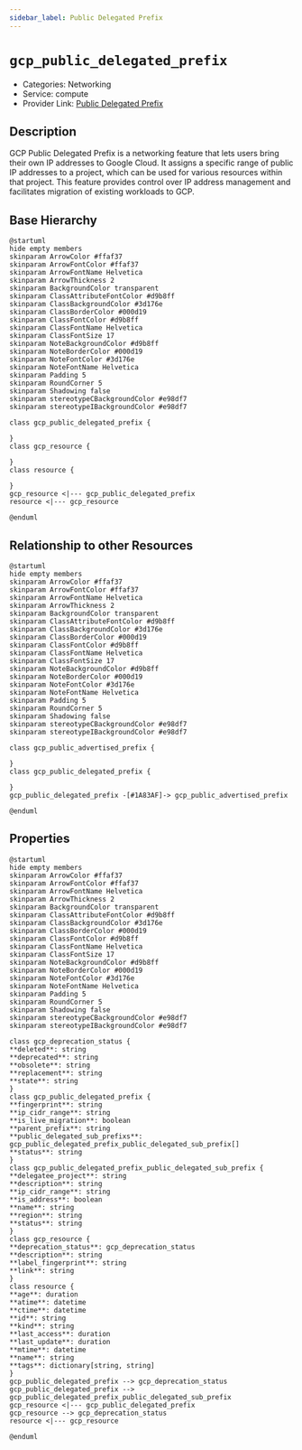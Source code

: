 ```yaml
---
sidebar_label: Public Delegated Prefix
---
```


# `gcp_public_delegated_prefix`

- Categories: Networking
- Service: compute
- Provider Link: [Public Delegated Prefix](https://cloud.google.com/network-connectivity/docs/network-connectivity-center/concepts/public-delegated-prefix)

## Description

GCP Public Delegated Prefix is a networking feature that lets users bring their own IP addresses to Google Cloud. It assigns a specific range of public IP addresses to a project, which can be used for various resources within that project. This feature provides control over IP address management and facilitates migration of existing workloads to GCP.

## Base Hierarchy

<ZoomPanPinch>

```kroki imgType="plantuml" imgAlt="Hierarchy of Public Delegated Prefix"
@startuml
hide empty members
skinparam ArrowColor #ffaf37
skinparam ArrowFontColor #ffaf37
skinparam ArrowFontName Helvetica
skinparam ArrowThickness 2
skinparam BackgroundColor transparent
skinparam ClassAttributeFontColor #d9b8ff
skinparam ClassBackgroundColor #3d176e
skinparam ClassBorderColor #000d19
skinparam ClassFontColor #d9b8ff
skinparam ClassFontName Helvetica
skinparam ClassFontSize 17
skinparam NoteBackgroundColor #d9b8ff
skinparam NoteBorderColor #000d19
skinparam NoteFontColor #3d176e
skinparam NoteFontName Helvetica
skinparam Padding 5
skinparam RoundCorner 5
skinparam Shadowing false
skinparam stereotypeCBackgroundColor #e98df7
skinparam stereotypeIBackgroundColor #e98df7

class gcp_public_delegated_prefix {

}
class gcp_resource {

}
class resource {

}
gcp_resource <|--- gcp_public_delegated_prefix
resource <|--- gcp_resource

@enduml
```

</ZoomPanPinch>

## Relationship to other Resources

<ZoomPanPinch>

```kroki imgType="plantuml" imgAlt="Diagram of Public Delegated Prefix resource relationships"
@startuml
hide empty members
skinparam ArrowColor #ffaf37
skinparam ArrowFontColor #ffaf37
skinparam ArrowFontName Helvetica
skinparam ArrowThickness 2
skinparam BackgroundColor transparent
skinparam ClassAttributeFontColor #d9b8ff
skinparam ClassBackgroundColor #3d176e
skinparam ClassBorderColor #000d19
skinparam ClassFontColor #d9b8ff
skinparam ClassFontName Helvetica
skinparam ClassFontSize 17
skinparam NoteBackgroundColor #d9b8ff
skinparam NoteBorderColor #000d19
skinparam NoteFontColor #3d176e
skinparam NoteFontName Helvetica
skinparam Padding 5
skinparam RoundCorner 5
skinparam Shadowing false
skinparam stereotypeCBackgroundColor #e98df7
skinparam stereotypeIBackgroundColor #e98df7

class gcp_public_advertised_prefix {

}
class gcp_public_delegated_prefix {

}
gcp_public_delegated_prefix -[#1A83AF]-> gcp_public_advertised_prefix

@enduml
```

</ZoomPanPinch>

## Properties

<ZoomPanPinch>

```kroki imgType="plantuml" imgAlt="Diagram of Public Delegated Prefix data model"
@startuml
hide empty members
skinparam ArrowColor #ffaf37
skinparam ArrowFontColor #ffaf37
skinparam ArrowFontName Helvetica
skinparam ArrowThickness 2
skinparam BackgroundColor transparent
skinparam ClassAttributeFontColor #d9b8ff
skinparam ClassBackgroundColor #3d176e
skinparam ClassBorderColor #000d19
skinparam ClassFontColor #d9b8ff
skinparam ClassFontName Helvetica
skinparam ClassFontSize 17
skinparam NoteBackgroundColor #d9b8ff
skinparam NoteBorderColor #000d19
skinparam NoteFontColor #3d176e
skinparam NoteFontName Helvetica
skinparam Padding 5
skinparam RoundCorner 5
skinparam Shadowing false
skinparam stereotypeCBackgroundColor #e98df7
skinparam stereotypeIBackgroundColor #e98df7

class gcp_deprecation_status {
**deleted**: string
**deprecated**: string
**obsolete**: string
**replacement**: string
**state**: string
}
class gcp_public_delegated_prefix {
**fingerprint**: string
**ip_cidr_range**: string
**is_live_migration**: boolean
**parent_prefix**: string
**public_delegated_sub_prefixs**: gcp_public_delegated_prefix_public_delegated_sub_prefix[]
**status**: string
}
class gcp_public_delegated_prefix_public_delegated_sub_prefix {
**delegatee_project**: string
**description**: string
**ip_cidr_range**: string
**is_address**: boolean
**name**: string
**region**: string
**status**: string
}
class gcp_resource {
**deprecation_status**: gcp_deprecation_status
**description**: string
**label_fingerprint**: string
**link**: string
}
class resource {
**age**: duration
**atime**: datetime
**ctime**: datetime
**id**: string
**kind**: string
**last_access**: duration
**last_update**: duration
**mtime**: datetime
**name**: string
**tags**: dictionary[string, string]
}
gcp_public_delegated_prefix --> gcp_deprecation_status
gcp_public_delegated_prefix --> gcp_public_delegated_prefix_public_delegated_sub_prefix
gcp_resource <|--- gcp_public_delegated_prefix
gcp_resource --> gcp_deprecation_status
resource <|--- gcp_resource

@enduml
```

</ZoomPanPinch>
